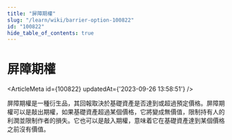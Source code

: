 ```yaml
---
title: "屏障期權"
slug: "/learn/wiki/barrier-option-100822"
id: "100822"
hide_table_of_contents: true
---
```



# 屏障期權

<ArticleMeta id={100822} updatedAt={'2023-09-26 13:58:51'} />
<div className='border-solid border-b border-t-0 my-4 border-[var(--ifm-color-gray-300)]' />

屏障期權是一種衍生品，其回報取決於基礎資產是否達到或超過預定價格。屏障期權可以是敲出期權，如果基礎資產超過某個價格，它將變成無價值，限制持有人的利潤並限制作者的損失。它也可以是敲入期權，意味着它在基礎資產達到某個價格之前沒有價值。
